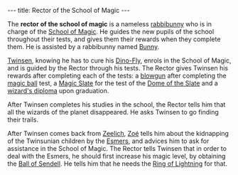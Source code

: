 ---
title: Rector of the School of Magic
---

{{twinsunica import}}{{Infobox Character
 |image=Rector.png
 |race=rabbibunny
 |gender=Male
 |size=average
 |age=Adult
 |magical=yes
 |lba1=
 |lba2=yes
 |alignment=sendell
 |occupation=
 |requires=kashes
 |amount=120
 |fam1=
 |fam2=
 |planet=
 |island=
 |building=
}}

The '''rector of the school of magic''' is a nameless [[rabbibunny]] who is in charge of the [[School of Magic]]. He guides the new pupils of the school throughout their tests, and gives them their rewards when they complete them. He is assisted by a rabbibunny named [[Bunny]].

[[Twinsen]], knowing he has to cure his [[Dino-Fly]], enrols in the School of Magic, and is guided by the Rector through his tests. The Rector gives Twinsen his rewards after completing each of the tests: a [[blowgun]] after completing the [[magic ball]] test, a [[Magic Slate]] for the test of the [[Dome of the Slate]] and a [[wizard's diploma]] upon graduation.

After Twinsen completes his studies in the school, the Rector tells him that all the wizards of the planet disappeared. He asks Twinsen to go finding their trails.

After Twinsen comes back from [[Zeelich]], [[Zoé]] tells him about the kidnapping of the Twinsunian children by the [[Esmer]]s, and advices him to ask for assistance in the School of Magic. The Rector tells Twinsen that in order to deal with the Esmers, he should first increase his magic level, by obtaining the [[Ball of Sendell]]. He tells him that he needs the [[Ring of Lightning]] for that.

<!-- remove these category links when they're all automated by categorizers...
[[Category:Rabbibunnies]]
[[Category:Male characters]]
[[Category:Average characters]]
[[Category:Adult characters]]
[[Category:Desert Island inhabitants]]
[[Category:Articles without an image]] -->